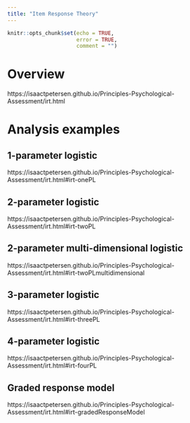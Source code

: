 ```yaml
---
title: "Item Response Theory"
---
```


```r
knitr::opts_chunk$set(echo = TRUE,
                      error = TRUE,
                      comment = "")
```

# Overview

https://isaactpetersen.github.io/Principles-Psychological-Assessment/irt.html 

# Analysis examples

## 1-parameter logistic

https://isaactpetersen.github.io/Principles-Psychological-Assessment/irt.html#irt-onePL

## 2-parameter logistic

https://isaactpetersen.github.io/Principles-Psychological-Assessment/irt.html#irt-twoPL

## 2-parameter multi-dimensional logistic

https://isaactpetersen.github.io/Principles-Psychological-Assessment/irt.html#irt-twoPLmultidimensional

## 3-parameter logistic

https://isaactpetersen.github.io/Principles-Psychological-Assessment/irt.html#irt-threePL

## 4-parameter logistic

https://isaactpetersen.github.io/Principles-Psychological-Assessment/irt.html#irt-fourPL

## Graded response model

https://isaactpetersen.github.io/Principles-Psychological-Assessment/irt.html#irt-gradedResponseModel
